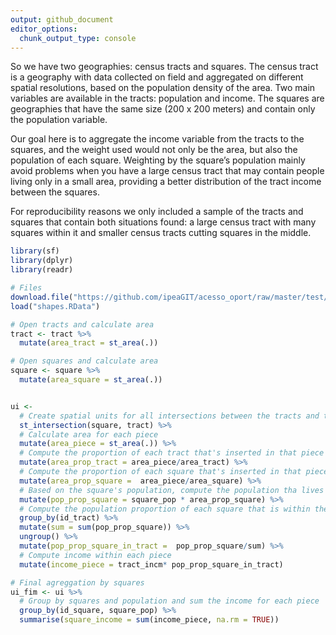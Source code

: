 ```yaml
---
output: github_document
editor_options: 
  chunk_output_type: console
---
```


So we have two geographies: census tracts and squares. The census tract is a geography with data collected on field and aggregated on different spatial resolutions, based on the population density of the area. Two main variables are available in the tracts: population and income. The squares are geographies that have the same size (200 x 200 meters) and contain only the population variable.

Our goal here is to aggregate the income variable from the tracts to the squares, and the weight used would not only be the area, but also the population of each square. Weighting by the square's population mainly avoid problems when you have a large census tract that may contain people living only in a small area, providing a better distribution of the tract income between the squares.

For reproducibility reasons we only included a sample of the tracts and squares that contain both situations found: a large census tract with many squares within it and smaller census tracts cutting squares in the middle.

``` r
library(sf)
library(dplyr)
library(readr)

# Files
download.file("https://github.com/ipeaGIT/acesso_oport/raw/master/test/shapes.RData", "shapes.RData")
load("shapes.RData")

# Open tracts and calculate area
tract <- tract %>%
  mutate(area_tract = st_area(.))

# Open squares and calculate area
square <- square %>%
  mutate(area_square = st_area(.))


ui <-
  # Create spatial units for all intersections between the tracts and the squares (we're calling these "piece")
  st_intersection(square, tract) %>%
  # Calculate area for each piece
  mutate(area_piece = st_area(.)) %>%
  # Compute the proportion of each tract that's inserted in that piece
  mutate(area_prop_tract = area_piece/area_tract) %>%
  # Compute the proportion of each square that's inserted in that piece
  mutate(area_prop_square =  area_piece/area_square) %>%
  # Based on the square's population, compute the population tha lives in that piece
  mutate(pop_prop_square = square_pop * area_prop_square) %>%
  # Compute the population proportion of each square that is within the tract
  group_by(id_tract) %>%
  mutate(sum = sum(pop_prop_square)) %>%
  ungroup() %>%
  mutate(pop_prop_square_in_tract =  pop_prop_square/sum) %>%
  # Compute income within each piece
  mutate(income_piece = tract_incm* pop_prop_square_in_tract)

# Final agreggation by squares
ui_fim <- ui %>%
  # Group by squares and population and sum the income for each piece
  group_by(id_square, square_pop) %>%
  summarise(square_income = sum(income_piece, na.rm = TRUE))
  
```